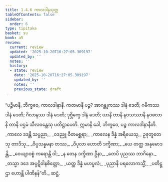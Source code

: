 ```yaml
---
title: 1.4.6 ကာလဒါနသုတ္တ
tableOfContents: false
sidebar:
  order: 6
type: tipitaka
basket: su
book: a5
review:
  current: review
  updated: '2025-10-20T16:27:05.309197'
  updated_by: ''
  notes: ''
  history:
  - state: review
    date: '2025-10-20T16:27:05.309197'
    updated_by: ''
    notes: ''
    previous_state: draft
---
```



<DynamicBreadcrumb />


<ReviewStatus review={frontmatter.review} showDetails={true} />

<HypothesisAnnotation frontmatter={frontmatter} />

<Division number="36" book="a5" e="ch" v="16" p="35">

<Paragraph number="187" book="a5">
“ပဉ္စိမာနိ, ဘိက္ခဝေ, ကာလဒါနာနိ. ကတမာနိ ပဉ္စ? အာဂန္တုကဿ ဒါနံ ဒေတိ; ဂမိကဿ ဒါနံ ဒေတိ; ဂိလာနဿ ဒါနံ ဒေတိ; ဒုဗ္ဘိက္ခေ ဒါနံ ဒေတိ; ယာနိ တာနိ နဝသဿာနိ နဝဖလာနိ တာနိ ပဌမံ သီလဝန္တေသု ပတိဋ္ဌာပေတိ. ဣမာနိ ခေါ, ဘိက္ခဝေ, ပဉ္စ ကာလဒါနာနီတိ.
</Paragraph>

<Paragraph number="188" type="verses" book="a5">
_ကာလေ ဒဒန္တိ သပ္ပညာ,_  
_ဝဒညူ ဝီတမစ္ဆရာ;_  
_ကာလေန ဒိန္နံ အရိယေသု,_  
ဥဇုဘူတေသု တာဒိသု._  

</Paragraph>

<Paragraph number="189" type="verses" book="a5">
_ဝိပ္ပသန္နမနာ တဿ,_  
_ဝိပုလာ ဟောတိ ဒက္ခိဏာ;_  
_ယေ တတ္ထ အနုမောဒန္တိ,_  
_ဝေယျာဝစ္စံ ကရောန္တိ ဝါ;_  
_န တေန ဒက္ခိဏာ ဦနာ,_  
_တေပိ ပုညဿ ဘာဂိနော._  

</Paragraph>

<Paragraph number="190" type="verses" book="a5">
_တသ္မာ ဒဒေ အပ္ပဋိဝါနစိတ္တော,_  
_ယတ္ထ ဒိန္နံ မဟပ္ဖလံ;_  
_ပုညာနိ ပရလောကသ္မိံ,_  
_ပတိဋ္ဌာ ဟောန္တိ ပါဏိနန်”တိ._  


</Paragraph>
</Division>

<Paragraph number="191" type="center" book="a5">
ဆဋ္ဌံ.
</Paragraph>